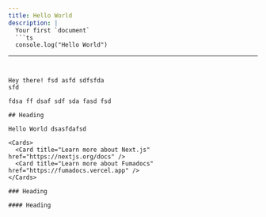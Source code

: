 ```yaml
---
title: Hello World
description: |
  Your first `document`
  ```ts
  console.log("Hello World")
  ```
---
```


Hey there! fsd asfd sdfsfda
sfd

fdsa ff dsaf sdf sda fasd fsd

## Heading

Hello World dsasfdafsd

<Cards>
  <Card title="Learn more about Next.js" href="https://nextjs.org/docs" />
  <Card title="Learn more about Fumadocs" href="https://fumadocs.vercel.app" />
</Cards>

### Heading

#### Heading
